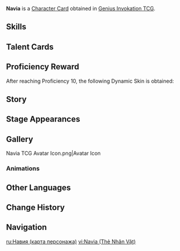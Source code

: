{{About|the [[Character Card]]|the [[Playable Character]]|Navia}}
{{Genius Invokation TCG Infobox
|title       = Navia
|id          = 001608
|features    = Navia
|image       = Navia Character Card.png
|type        = Character Card
|health      = 10
|element     = Geo
|faction     = Fontaine
|group       = Arkhe: Ousia
|weapon      = Claymore
|source1     = Achieve victory in [[Genius Invokation TCG/Stage/Navia/Friendly Fracas|Friendly Fracas (Navia)]]
}}
'''Navia''' is a [[Character Card]] obtained in [[Genius Invokation TCG]].

==Skills==
{{Genius Invokation TCG Skills Table}}

==Talent Cards==
{{Genius Invokation TCG Talent Cards Table}}

==Proficiency Reward==
After reaching Proficiency 10, the following Dynamic Skin is obtained:<br>{{TCG Card|Undisclosed Distribution Channels|1|golden=1|caption=1}}

==Story==
{{Description|"The Soaring Yellow Rose."|title=Helm of the Radiant Rose: Navia}}

==Stage Appearances==
{{Genius Invokation TCG Stage Appearances}}

==Gallery==
<gallery>
Navia TCG Avatar Icon.png|Avatar Icon
</gallery>

===Animations===
{{Preview
|size     = 200px
|file1    = Navia Dynamic Skin
|caption  = Dynamic Skin Idle Animation
}}

==Other Languages==
{{Other Languages|Transclude=Navia}}

==Change History==
{{Change History|4.8}}

==Navigation==
{{Genius Invokation TCG Navbox|Character Card Obtainable}}

[[ru:Навия (карта персонажа)]]
[[vi:Navia (Thẻ Nhân Vật)]]